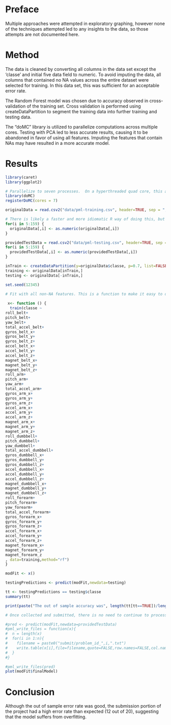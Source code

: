 
# Preface

Multiple approaches were attempted in exploratory graphing, however none of the techniques attempted led to any
insights to the data, so those attempts are not documented here.

# Method

The data is cleaned by converting all columns in the data set except the 'classe' and initial five data field to numeric.  To avoid imputing the data, all columns that contained no NA values across the entire dataset were selected for training.  In this data set, this was sufficient for an acceptable error rate.

The Random Forest model was chosen due to accuracy observed in cross-validation of the training set.  Cross validation is performed using createDataPartition to segment the training data into further training and testing data.

The "doMC" library is utilized to parallelize computations across multiple cores. Testing with PCA led to less accurate results, causing it to be abandoned in favor of using all features.  Imputing the features that contain NAs may have resulted in a more accurate model.

# Results
```r

library(caret)
library(ggplot2)

# Parallelize to seven processes.  On a hyperthreaded quad core, this almost fully utilizes 7 cores and leaves one for system processes.
library(doMC)
registerDoMC(cores = 7)

originalData = read.csv2("data/pml-training.csv", header=TRUE, sep = ",",na.strings = c("NA","#DIV/0!"))

# There is likely a faster and more idiomatic R way of doing this, but it escapes me.
for(i in 5:159) {
  originalData[,i] <- as.numeric(originalData[,i])
}

providedTestData = read.csv2("data/pml-testing.csv", header=TRUE, sep = ",",na.strings = c("NA","#DIV/0!"))
for(i in 5:159) {
  providedTestData[,i] <- as.numeric(providedTestData[,i])
}

inTrain <- createDataPartition(y=originalData$classe, p=0.7, list=FALSE)
training <- originalData[inTrain,]
testing <- originalData[-inTrain,]

set.seed(12345)

# Fit with all non-NA features. This is a function to make it easy to disable when doing other troubleshooting
 
 x<- function () {
  train(classe ~ 
roll_belt+
pitch_belt+
yaw_belt+
total_accel_belt+
gyros_belt_x+
gyros_belt_y+
gyros_belt_z+
accel_belt_x+
accel_belt_y+
accel_belt_z+
magnet_belt_x+
magnet_belt_y+
magnet_belt_z+
roll_arm+
pitch_arm+
yaw_arm+
total_accel_arm+
gyros_arm_x+
gyros_arm_y+
gyros_arm_z+
accel_arm_x+
accel_arm_y+
accel_arm_z+
magnet_arm_x+
magnet_arm_y+
magnet_arm_z+
roll_dumbbell+
pitch_dumbbell+
yaw_dumbbell+
total_accel_dumbbell+
gyros_dumbbell_x+
gyros_dumbbell_y+
gyros_dumbbell_z+
accel_dumbbell_x+
accel_dumbbell_y+
accel_dumbbell_z+
magnet_dumbbell_x+
magnet_dumbbell_y+
magnet_dumbbell_z+
roll_forearm+
pitch_forearm+
yaw_forearm+
total_accel_forearm+
gyros_forearm_x+
gyros_forearm_y+
gyros_forearm_z+
accel_forearm_x+
accel_forearm_y+
accel_forearm_z+
magnet_forearm_x+
magnet_forearm_y+
magnet_forearm_z
, data=training,method="rf")
}

modFit <- x()

testingPredictions <- predict(modFit,newdata=testing)

tt <- testingPredictions == testing$classe
summary(tt)

print(paste("The out of sample accuracy was", length(tt[tt==TRUE])/length(tt)))

# Once collected and submitted, there is no need to continue to process this data.

#pred <- predict(modFit,newdata=providedTestData)
#pml_write_files = function(x){
#  n = length(x)
#  for(i in 1:n){
#    filename = paste0("submit/problem_id_",i,".txt")
#    write.table(x[i],file=filename,quote=FALSE,row.names=FALSE,col.names=FALSE)
#  }
#}

#pml_write_files(pred)
plot(modFit$finalModel)
```

# Conclusion

Although the out of sample error rate was good, the submission portion of the project had a high error rate than expected  (12 out of 20), suggesting that the model suffers from overfitting.
